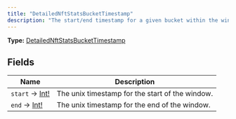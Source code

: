 ```yaml
---
title: "DetailedNftStatsBucketTimestamp"
description: "The start/end timestamp for a given bucket within the window."
---
```


**Type:** [DetailedNftStatsBucketTimestamp](/api-reference/types/detailednftstatsbuckettimestamp)

## Fields

| Name | Description |
|------|-------------|
| `start` → [Int!](/api-reference/types/int) | The unix timestamp for the start of the window. |
| `end` → [Int!](/api-reference/types/int) | The unix timestamp for the end of the window. |

